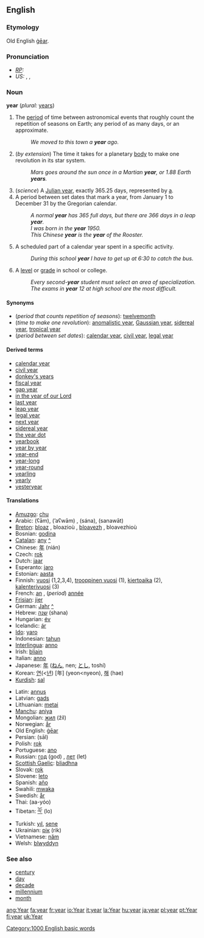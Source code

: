 ==English==

{{rank|true|friend|herself|294|year|dear|high|above}}

===Etymology===
Old English [[gear#Old English|ġēar]].

===Pronunciation===
*''[[RP]]:'' {{IPA|/jiə/, /jɪː/}}
*''US:'' {{AHD|yîr}}, {{IPA|/jir/}}, {{SAMPA|/jir/}}

===Noun===
'''year''' (''plural:'' [[years]])

# The [[period]] of time between astronomical events that roughly count the repetition of seasons on Earth; any period of as many days, or an approximate.
#:''We moved to this town a '''year''' ago.''
# (''by extension'') The time it takes for a planetary [[body]] to make one revolution in its star system.
#:''Mars goes around the sun once in a Martian '''year''', or 1.88 Earth '''years'''.''
# (''science'') A [[Julian year]], exactly 365.25 days, represented by [[a]].
# A period between set dates that mark a year, from January 1 to December 31 by the Gregorian calendar.
#:''A normal '''year''' has 365 full days, but there are 366 days in a leap '''year'''.''
#:''I was born in the '''year''' 1950.''
#:''This Chinese '''year''' is the '''year''' of the Rooster.''
# A scheduled part of a calendar year spent in a specific activity. 
#:''During this school '''year''' I have to get up at 6:30 to catch the bus.''
# A [[level]] or [[grade]] in school or college.
#:''Every second-'''year''' student must select an area of specialization.''
#:''The exams in '''year''' 12 at high school are the most difficult.''

====Synonyms====
*(''period that counts repetition of seasons''): [[twelvemonth]]
*(''time to make one revolution''): [[anomalistic year]], [[Gaussian year]], [[sidereal year]], [[tropical year]]
*(''period between set dates''): [[calendar year]], [[civil year]], [[legal year]]

====Derived terms====
*[[calendar year]]
*[[civil year]]
*[[donkey's years]]
*[[fiscal year]]
*[[gap year]]
*[[in the year of our Lord]]
*[[last year]]
*[[leap year]]
*[[legal year]]
*[[next year]]
*[[sidereal year]]
*[[the year dot]]
*[[yearbook]]
*[[year by year]]
*[[year-end]]
*[[year-long]]
*[[year-round]]
*[[yearling]]
*[[yearly]]
*[[yesteryear]]

====Translations====
{{checktrans}}

{{top}}
*[[Amuzgo]]: [[chu]]
*Arabic: {{ARchar|[[عام]]}} (ʕām), {{ARchar|[[أَعوام]]}} (’aʕwām) {{p}}, {{ARchar|[[سنة|سَنة]]}} (sána), {{ARchar|[[سنوات|سَنَوات]]}} (sanawāt) {{p}}
*[[Breton]]: [[bloaz]] {{m}}, bloazioù {{p}}, [[bloavezh]] {{m}}, bloavezhioù {{p}}
*Bosnian: [[godina]] {{f}}
*[[Catalan]]: [[any#Catalan|any]] {{m}} [[:ca:any|^]] 
*Chinese: [[年]] (nián)
*Czech: [[rok]] {{m}}
*Dutch: [[jaar]] {{n}}
*Esperanto: [[jaro]]
*Estonian: [[aasta]]
*Finnish: [[vuosi]] (1,2,3,4), [[trooppinen vuosi]] (1), [[kiertoaika]] (2), [[kalenterivuosi]] (3)
*French: [[an#French|an]] {{m}}, (''period'') [[année]] {{f}}
*[[Frisian]]: [[jier]]
*German: [[Jahr]] {{n}} [[:de:Jahr|^]] 
*Hebrew: [[שנה]] {{f}} (shana)
*Hungarian: [[év]]
*Icelandic: [[ár]]
*[[Ido]]: [[yaro]]
*Indonesian: [[tahun]]
*[[Interlingua]]: [[anno]]
*Irish: [[bliain]]
*Italian: [[anno]] {{m}}
*Japanese: [[年]] ([[ねん]], nen; [[とし]], toshí)
*Korean: [[연]](<[[년]]) [年] (yeon<nyeon), [[해]] (hae)
*[[Kurdish]]: [[sal]]
{{mid}}
*Latin: [[annus]] {{m}}
*Latvian: [[gads]] {{m}}
*Lithuanian: [[metai]] {{p}}
*[[Manchu]]: [[aniya]]
*Mongolian: [[жил]] (žil)
*Norwegian: [[år]] {{n}}
*Old English: [[gear#Old English|ġēar]]
*Persian: {{FAchar|[[سال]]}} (sāl)
*Polish: [[rok]] {{m}}
*Portuguese: [[ano#Portuguese|ano]] {{m}}
*Russian: [[год]] (god) {{m}}, [[лет]] (let) {{p}}
*[[Scottish Gaelic]]: [[bliadhna]]
*Slovak: [[rok#Slovak|rok]] {{m}}
*Slovene: [[leto]] {{n}}
*Spanish: [[año]] {{m}}
*Swahili: [[mwaka]]
*Swedish: [[år]]
*Thai: {{THchar|[[อายุ]]}} (aa-yóo)
*Tibetan: [[ལོ་]] (lo)
*Turkish: [[yıl]], [[sene]]
*Ukrainian: [[рік]] (rik)
*Vietnamese: [[năm]]
*Welsh: [[blwyddyn]]
{{bottom}}

===See also===
*[[century]]
*[[day]]
*[[decade]]
*[[millennium]]
*[[month]]

[[Category:1000 English basic words]]
[[ang:Year]]
[[fa:year]]
[[fr:year]]
[[io:Year]]
[[it:year]]
[[la:Year]]
[[hu:year]]
[[ja:year]]
[[pl:year]]
[[pt:Year]]
[[fi:year]]
[[uk:Year]]